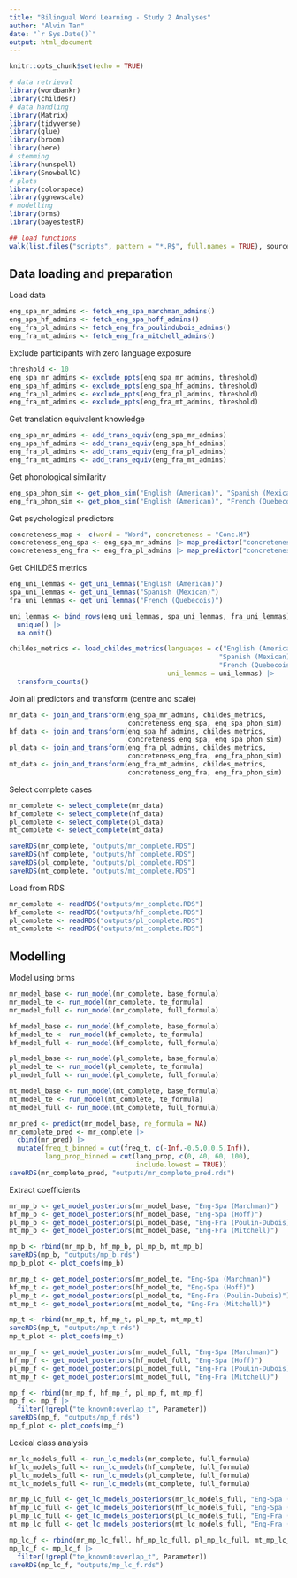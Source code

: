 ```yaml
---
title: "Bilingual Word Learning - Study 2 Analyses"
author: "Alvin Tan"
date: "`r Sys.Date()`"
output: html_document
---
```


```r
knitr::opts_chunk$set(echo = TRUE)

# data retrieval
library(wordbankr)
library(childesr)
# data handling
library(Matrix)
library(tidyverse)
library(glue)
library(broom)
library(here)
# stemming
library(hunspell)
library(SnowballC)
# plots
library(colorspace)
library(ggnewscale)
# modelling
library(brms)
library(bayestestR)

## load functions
walk(list.files("scripts", pattern = "*.R$", full.names = TRUE), source)
```

## Data loading and preparation
Load data
```r
eng_spa_mr_admins <- fetch_eng_spa_marchman_admins()
eng_spa_hf_admins <- fetch_eng_spa_hoff_admins()
eng_fra_pl_admins <- fetch_eng_fra_poulindubois_admins()
eng_fra_mt_admins <- fetch_eng_fra_mitchell_admins()
```

Exclude participants with zero language exposure
```r
threshold <- 10
eng_spa_mr_admins <- exclude_ppts(eng_spa_mr_admins, threshold)
eng_spa_hf_admins <- exclude_ppts(eng_spa_hf_admins, threshold)
eng_fra_pl_admins <- exclude_ppts(eng_fra_pl_admins, threshold)
eng_fra_mt_admins <- exclude_ppts(eng_fra_mt_admins, threshold)
```

Get translation equivalent knowledge
```r
eng_spa_mr_admins <- add_trans_equiv(eng_spa_mr_admins)
eng_spa_hf_admins <- add_trans_equiv(eng_spa_hf_admins)
eng_fra_pl_admins <- add_trans_equiv(eng_fra_pl_admins)
eng_fra_mt_admins <- add_trans_equiv(eng_fra_mt_admins)
```

Get phonological similarity
```r
eng_spa_phon_sim <- get_phon_sim("English (American)", "Spanish (Mexican)")
eng_fra_phon_sim <- get_phon_sim("English (American)", "French (Quebecois)")
```

Get psychological predictors
```r
concreteness_map <- c(word = "Word", concreteness = "Conc.M")
concreteness_eng_spa <- eng_spa_mr_admins |> map_predictor("concreteness", concreteness_map)
concreteness_eng_fra <- eng_fra_pl_admins |> map_predictor("concreteness", concreteness_map)
```

Get CHILDES metrics
```r
eng_uni_lemmas <- get_uni_lemmas("English (American)")
spa_uni_lemmas <- get_uni_lemmas("Spanish (Mexican)")
fra_uni_lemmas <- get_uni_lemmas("French (Quebecois)")

uni_lemmas <- bind_rows(eng_uni_lemmas, spa_uni_lemmas, fra_uni_lemmas) |> 
  unique() |> 
  na.omit()

childes_metrics <- load_childes_metrics(languages = c("English (American)",
                                                     "Spanish (Mexican)",
                                                     "French (Quebecois)"),
                                        uni_lemmas = uni_lemmas) |> 
  transform_counts()
```

Join all predictors and transform (centre and scale)
```r
mr_data <- join_and_transform(eng_spa_mr_admins, childes_metrics,
                              concreteness_eng_spa, eng_spa_phon_sim)
hf_data <- join_and_transform(eng_spa_hf_admins, childes_metrics,
                              concreteness_eng_spa, eng_spa_phon_sim)
pl_data <- join_and_transform(eng_fra_pl_admins, childes_metrics,
                              concreteness_eng_fra, eng_fra_phon_sim)
mt_data <- join_and_transform(eng_fra_mt_admins, childes_metrics,
                              concreteness_eng_fra, eng_fra_phon_sim)
```

Select complete cases
```r
mr_complete <- select_complete(mr_data)
hf_complete <- select_complete(hf_data)
pl_complete <- select_complete(pl_data)
mt_complete <- select_complete(mt_data)

saveRDS(mr_complete, "outputs/mr_complete.RDS")
saveRDS(hf_complete, "outputs/hf_complete.RDS")
saveRDS(pl_complete, "outputs/pl_complete.RDS")
saveRDS(mt_complete, "outputs/mt_complete.RDS")
```

Load from RDS
```r
mr_complete <- readRDS("outputs/mr_complete.RDS")
hf_complete <- readRDS("outputs/hf_complete.RDS")
pl_complete <- readRDS("outputs/pl_complete.RDS")
mt_complete <- readRDS("outputs/mt_complete.RDS")
```

## Modelling
Model using brms
```r
mr_model_base <- run_model(mr_complete, base_formula)
mr_model_te <- run_model(mr_complete, te_formula)
mr_model_full <- run_model(mr_complete, full_formula)
```

```r
hf_model_base <- run_model(hf_complete, base_formula)
hf_model_te <- run_model(hf_complete, te_formula)
hf_model_full <- run_model(hf_complete, full_formula)
```

```r
pl_model_base <- run_model(pl_complete, base_formula)
pl_model_te <- run_model(pl_complete, te_formula)
pl_model_full <- run_model(pl_complete, full_formula)
```

```r
mt_model_base <- run_model(mt_complete, base_formula)
mt_model_te <- run_model(mt_complete, te_formula)
mt_model_full <- run_model(mt_complete, full_formula)
```

```r
mr_pred <- predict(mr_model_base, re_formula = NA)
mr_complete_pred <- mr_complete |>
  cbind(mr_pred) |>
  mutate(freq_t_binned = cut(freq_t, c(-Inf,-0.5,0,0.5,Inf)),
         lang_prop_binned = cut(lang_prop, c(0, 40, 60, 100), 
                                include.lowest = TRUE))
saveRDS(mr_complete_pred, "outputs/mr_complete_pred.rds")
```

Extract coefficients
```r
mr_mp_b <- get_model_posteriors(mr_model_base, "Eng-Spa (Marchman)")
hf_mp_b <- get_model_posteriors(hf_model_base, "Eng-Spa (Hoff)")
pl_mp_b <- get_model_posteriors(pl_model_base, "Eng-Fra (Poulin-Dubois)")
mt_mp_b <- get_model_posteriors(mt_model_base, "Eng-Fra (Mitchell)")

mp_b <- rbind(mr_mp_b, hf_mp_b, pl_mp_b, mt_mp_b)
saveRDS(mp_b, "outputs/mp_b.rds")
mp_b_plot <- plot_coefs(mp_b)
```

```r
mr_mp_t <- get_model_posteriors(mr_model_te, "Eng-Spa (Marchman)")
hf_mp_t <- get_model_posteriors(hf_model_te, "Eng-Spa (Hoff)")
pl_mp_t <- get_model_posteriors(pl_model_te, "Eng-Fra (Poulin-Dubois)")
mt_mp_t <- get_model_posteriors(mt_model_te, "Eng-Fra (Mitchell)")

mp_t <- rbind(mr_mp_t, hf_mp_t, pl_mp_t, mt_mp_t)
saveRDS(mp_t, "outputs/mp_t.rds")
mp_t_plot <- plot_coefs(mp_t)
```

```r
mr_mp_f <- get_model_posteriors(mr_model_full, "Eng-Spa (Marchman)")
hf_mp_f <- get_model_posteriors(hf_model_full, "Eng-Spa (Hoff)")
pl_mp_f <- get_model_posteriors(pl_model_full, "Eng-Fra (Poulin-Dubois)")
mt_mp_f <- get_model_posteriors(mt_model_full, "Eng-Fra (Mitchell)")

mp_f <- rbind(mr_mp_f, hf_mp_f, pl_mp_f, mt_mp_f)
mp_f <- mp_f |> 
  filter(!grepl("te_known0:overlap_t", Parameter))
saveRDS(mp_f, "outputs/mp_f.rds")
mp_f_plot <- plot_coefs(mp_f)
```

Lexical class analysis
```r
mr_lc_models_full <- run_lc_models(mr_complete, full_formula)
hf_lc_models_full <- run_lc_models(hf_complete, full_formula)
pl_lc_models_full <- run_lc_models(pl_complete, full_formula)
mt_lc_models_full <- run_lc_models(mt_complete, full_formula)
```

```r
mr_mp_lc_full <- get_lc_models_posteriors(mr_lc_models_full, "Eng-Spa (Marchman)")
hf_mp_lc_full <- get_lc_models_posteriors(hf_lc_models_full, "Eng-Spa (Hoff)")
pl_mp_lc_full <- get_lc_models_posteriors(pl_lc_models_full, "Eng-Fra (Poulin-Dubois)")
mt_mp_lc_full <- get_lc_models_posteriors(mt_lc_models_full, "Eng-Fra (Mitchell)")

mp_lc_f <- rbind(mr_mp_lc_full, hf_mp_lc_full, pl_mp_lc_full, mt_mp_lc_full)
mp_lc_f <- mp_lc_f |> 
  filter(!grepl("te_known0:overlap_t", Parameter))
saveRDS(mp_lc_f, "outputs/mp_lc_f.rds")
```

